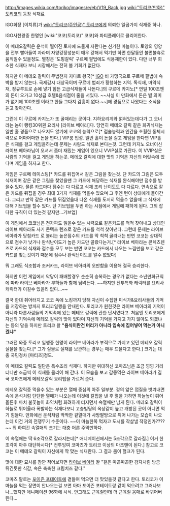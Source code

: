 http://images.wikia.com/toriko/images/e/eb/V19_Back.jpg
[[wiki:"토리코(만화)" 토리코]]의 등장 식재료

IGO회장 [이치류]가 [[wiki:"토리코(주인공)" 토리코]]에게 의뢰한 일곱가지 식재중 하나. 

IGO사천왕중 한명인 [wiki:"코코(토리코)" 코코]와 파티플레이로 클리어한다.

이 메테오갈릭은 운석이 떨어진 토지에 드물게 자란다는 신기한 마늘이다. 토양의 영양을 전부 빨아들여 자라며 자양강장성분이 매우 강해서 먹기만 하면 한달동안 불면불휴로 움직일수 있을정도.  별칭은 '도핑갈릭'  구르메 팔법에도 식용제한이 있다. 다만 너무 희소한 식재다 보니 시장에서는 전혀 볼 기회가 없단다. 

하지만 이 메테오 갈릭이 무법천지 지다르 왕국[* [[IGO]] 비 가맹국으로 구르메 팔법에 속박을 받지 않는다. 국제감시 대상국이며 구르메 범죄가 횡행하는 지역. 독식재, 마약식재, 정규루트로 손에 넣기 힘든 고급식재들이 나돈다.]의 구르메 카지노[* 연일 100조엔의 돈이 오가고 10성급 호텔&음식점이 줄을 서있다. ~~사실 이 만화에서 돈은 별 의미가 없기에 100조엔 이라고 한들 그다지 감흥이 없다.~~]에 경품으로 나왔다는 소식을 듣고 찾아간다.

그런데 이 구르메 카지노가 또 골때리는 곳이다. 
지하요리계와 얽혀있는데다가 그 오너라는 놈이 랭킹30위권 요리사 [라이브 베아라]다. 당연히 메테오 갈릭 같은 희귀식재는 일반 홀 경품으로 나오지도 않기에 코코의 능력으로[* 점술능력과 인간을 초월한 동체시력으로 어마어마한 돈을 딴다.] VIP룸 입성.
일반 홀이 돈을 걸고 게임을 한다면 VIP홀은 식재를 걸고 게임을하는데 문제는 사람도 식재로 본다는것. 그런데 카지노 오너이신 라이브 베아라님이 오셔서 좀더 재밌는 게임이 있으니 VVIP실로 가잔다. 이 VVIP실은 사람의 기억을 걸고 게임을 하는곳. 메테오 갈릭에 대한 맛의 기억은 자신의 머릿속에 있다며 게임을 하자고 한다. 

게임은 구르메 테이스팅[* 카드를 뒤집어서 같은 그림을 찾는것. 단 카드의 그림은 모두 식재이며 같은 같은 그림을 찾았을땐 그 카드에 해당하는 식재를 완식해야만 점수를 받을수 있다. 물론 카드마다 점수는 다 다르고 식재 조리 난이도도 다 다르다. 연속으로 같은 카드를 뒤집을 경우 최대 3가지 식재를 먹을수 있으며 그 후엔 턴이 상대에게 돌아간다. 그리고 만약 같은 카드를 뒤집었을대 나온 식재를 도저히 먹을수 없을때 그 식재에 대해 기브업을 할수 있다. 단 기브업을 두번 하는 시점에서 게임에 패하게 된다. 그외 잡다한 규칙이 더 있는것 같지만...기브업]

이 게임에서 코코님은 전자파도 읽을수 있는 시력으로 같은카드를 척척 찾아내고 상대인 라이브 베아라도 사기 콘텍츠 렌즈로 같은 카드를 척척 찾아낸다.  그런데 문제는 라이브 베아라가 당첨카드 로 불리는 높은점수의 카드를 막 척척 골라내는 반면 코코는 상대적으로 점수가 낮거나 완식난이도가 높은 카드만 골랐다는거.[* 라이브 베아라는 콘텍츠렌즈로 카드의 식재와 점수를 모두 보는 반면 코코는 카드에서 나오는 느낌만을 보고 같은 카드를 찾는것이기 때문에 점수나 완식난이도를 알수 없었다] 

뭐 그래도 식조합과 조커카드, 라이브 베아라의 오만함을 이용해 결국 승리한다.

하지만 이런 게임에서 악당이 패배할경우 순순히 승복하는 경우가 없다는 소년만화규칙에 따라 라이브 베아라가 부하들과 함께 덤벼든다. ~~하지만 전투특화 캐릭터를 요리사 캐릭터가 이길수 있을리 없다...~~

결국 한대 쥐어터지고 코코 독에 노킹까지 당해 자신이 수집한 미식가&요리사들의 기억을 저장하는 방까지 토리코일행을 안내한다. 토리코가 원한것은 라이브 베아라의 기억이 아니라 다른사람들의 기억속에 있는 메테오 갈릭에 관한 단서였다고. 
처음엔 토리코에게 자신의 기억속에 메테오 갈릭의 맛이 있다며 자신의 기억을 가지고 가지 않아도 되겠냐는 등의 말을 하지만 토리코 왈
'''"음식이란건 머리가 아니라 입속에 집어넣어 먹는거 아니겠냐"'''

그러던 와중 토리코 일행중 한명이 라이브 베아라가 부적으로 가지고 있던 메테오 갈릭 실물을 찾는다.[* 그가 실물로 실재를 보관하는 경우는 매우 드물다고 한다.] 크기는 대충 국민경차 [마티즈]정도.

이 메테오 갈릭도 일단은 특수조리 식재다. 
하지만 위대하신 코마츠님은 조금 낑낑 거리더니만 조금씩 이 식재를 클리어 해 간다. 이 모습을 보고 감동먹은 라이브 베아라가 결국 코마츠에게 메테오갈릭 요리법을 가르쳐 준다.

메테오 갈릭중 먹을수 있는 부분은 열매 중심의 아주 일부분. 겉의 얇은 껍질을 벗겨내면 속에 운석처럼 단단한 열매가 나오는데 이것에 칼집을 낸 후 열을 가하면 하늘높이 튀어올른후 마치 불꽃놀이 화약처럼 화려하게 터지면서 속열매만 남게 된다.  메테오 갈릭이 하늘로 튀어올라 폭발하는 식재다보니 고층빌딩의 옥상같이 높고 개방된 곳이 아니면 먹기 힘들다. 만화에선 운석처럼 딱딱한 겉열매가 사방팔방으로 튀어 나가는 모습이 나오는데 이건 거의 전쟁무기 수준이다. ~~이 마늘한쪽 먹자고 도시를 작살낼 작정인가????~~ 뭐 하여간 속열매의 크기는 대충 어른 주먹만하다. 

이 속열매는 딱 6조각으로 갈라지는데[* 애니메이션에서는 5조각으로 갈라짐.] 이거 한조각이 아주 대단하시다[* 전투잉여 코마츠가 토리코 이상의 마초맨이 된다.]
참고로 코코는 이 메테오 갈릭이 자신에게 딱 맞는 식재란다. 그 결과 몸이 헐크가 된다.

맛에 대한 묘사를 잠깐 적어보자면 [[라이브 베아라]] 왈 "겉은 따끈따끈한 감자처럼 방금 튀긴듯한 식감, 속은 촉촉한 크림치즈 같다."

코마츠 말로는 [[포이즌 포테이토]]에 곁들여 먹으면 더 맛있을것 같다고 한다.
토리코가 이 마늘을 먹는 장면이 안나오는걸 보면 아마 포이즌 포테이토랑 같이 먹으려고 그러나보나...했지만 애니메이션 96화에 시식. 안그래도 근육질인데 더 근육질 몸매로 바뀌어버린다...
